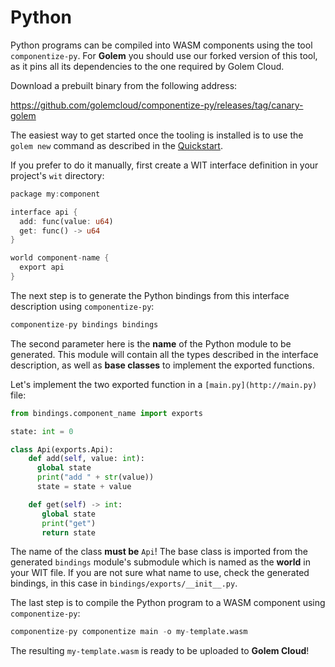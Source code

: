 # Python

Python programs can be compiled into WASM components using the tool `componentize-py`. For **Golem** you should use our forked version of this tool, as it pins all its dependencies to the one required by Golem Cloud.

Download a prebuilt binary from the following address:

https://github.com/golemcloud/componentize-py/releases/tag/canary-golem

The easiest way to get started once the tooling is installed is to use the `golem new` command as described in the [Quickstart](/docs/quickstart).

If you prefer to do it manually, first create a WIT interface definition in your project's `wit` directory:

```rust
package my:component

interface api {
  add: func(value: u64)
  get: func() -> u64
}

world component-name {
  export api
}
```

The next step is to generate the Python bindings from this interface description using `componentize-py`:

```rust
componentize-py bindings bindings
```

The second parameter here is the **name** of the Python module to be generated. This module will contain all the types described in the interface description, as well as **base classes** to implement the exported functions.

Let's implement the two exported function in a `[main.py](http://main.py)` file:

```python
from bindings.component_name import exports

state: int = 0

class Api(exports.Api):
    def add(self, value: int):
      global state
      print("add " + str(value))
      state = state + value

    def get(self) -> int:
       global state
       print("get")
       return state
```

The name of the class **must be** `Api`! The base class is imported from the generated `bindings` module's submodule which is named as the **world** in your WIT file. If you are not sure what name to use, check the generated bindings, in this case in `bindings/exports/__init__.py`.

The last step is to compile the Python program to a WASM component using `componentize-py`:

```python
componentize-py componentize main -o my-template.wasm
```

The resulting `my-template.wasm` is ready to be uploaded to **Golem Cloud**!
